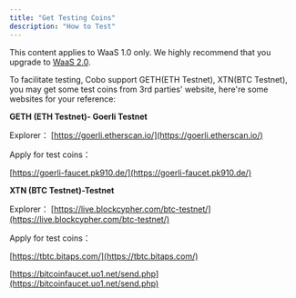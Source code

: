 ```yaml
---
title: "Get Testing Coins"
description: "How to Test"
---
```

<Note>This content applies to WaaS 1.0 only. We highly recommend that you upgrade to [WaaS 2.0](/v2/guides/overview/introduction).</Note>

To facilitate testing, Cobo support GETH(ETH Testnet), XTN(BTC Testnet), you may get some test coins from 3rd parties'
website, here're some websites for your reference:

**GETH (ETH Testnet)- Goerli Testnet**

Explorer： [https://goerli.etherscan.io/](https://goerli.etherscan.io/)

Apply for test coins：

[https://goerli-faucet.pk910.de/](https://goerli-faucet.pk910.de/)

**XTN (BTC Testnet)-Testnet**

Explorer： [https://live.blockcypher.com/btc-testnet/](https://live.blockcypher.com/btc-testnet/)

Apply for test coins：

[https://tbtc.bitaps.com/](https://tbtc.bitaps.com/)

[https://bitcoinfaucet.uo1.net/send.php](https://bitcoinfaucet.uo1.net/send.php)
